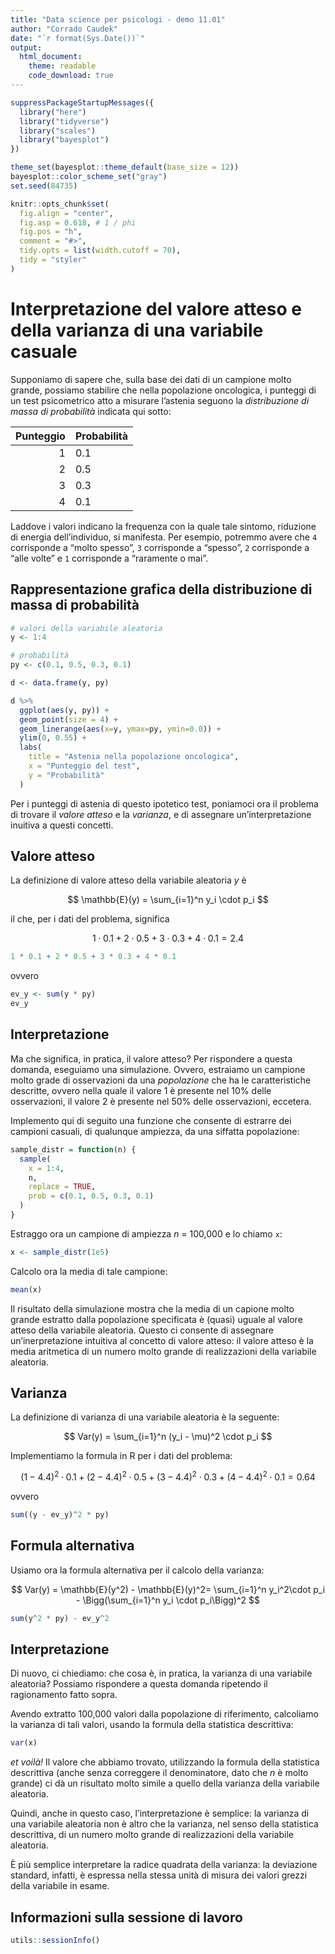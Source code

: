 ```yaml
---
title: "Data science per psicologi - demo 11.01"
author: "Corrado Caudek"
date: "`r format(Sys.Date())`"
output:
  html_document:
    theme: readable
    code_download: true
---
```


```r
suppressPackageStartupMessages({
  library("here")
  library("tidyverse")
  library("scales")
  library("bayesplot")
})

theme_set(bayesplot::theme_default(base_size = 12))
bayesplot::color_scheme_set("gray")
set.seed(84735)

knitr::opts_chunk$set(
  fig.align = "center",
  fig.asp = 0.618, # 1 / phi
  fig.pos = "h",
  comment = "#>",
  tidy.opts = list(width.cutoff = 70),
  tidy = "styler"
)
```

# Interpretazione del valore atteso e della varianza di una variabile casuale

Supponiamo di sapere che, sulla base dei dati di un campione molto grande, possiamo stabilire che nella popolazione oncologica, i punteggi di un test psicometrico atto a misurare l'astenia seguono la _distribuzione di massa di probabilità_ indicata qui sotto:

         
| Punteggio | Probabilità |
|----------:|:------------|
| 1         | 0.1         |
| 2         | 0.5         |
| 3         | 0.3         |
| 4         | 0.1         |

Laddove i valori indicano la frequenza con la quale tale sintomo, riduzione di energia dell'individuo, si manifesta. Per esempio, potremmo avere che `4` corrisponde a "molto spesso", `3` corrisponde a "spesso", `2` corrisponde a "alle volte" e `1` corrisponde a "raramente o mai".  

## Rappresentazione grafica della distribuzione di massa di probabilità

```r
# valori della variabile aleatoria
y <- 1:4

# probabilità
py <- c(0.1, 0.5, 0.3, 0.1)

d <- data.frame(y, py)

d %>% 
  ggplot(aes(y, py)) +
  geom_point(size = 4) +
  geom_linerange(aes(x=y, ymax=py, ymin=0.0)) +
  ylim(0, 0.55) +
  labs(
    title = "Astenia nella popolazione oncologica",
    x = "Punteggio del test",
    y = "Probabilità"
  )
```

Per i punteggi di astenia di questo ipotetico test, poniamoci ora il problema di trovare il *valore atteso* e la *varianza*, e di assegnare un'interpretazione inuitiva a questi concetti.

## Valore atteso

La definizione di valore atteso della variabile aleatoria $y$ è

$$
\mathbb{E}(y) = \sum_{i=1}^n y_i \cdot p_i
$$

il che, per i dati del problema, significa

$$
1 \cdot 0.1 + 2 \cdot 0.5 + 3 \cdot 0.3 + 4 \cdot 0.1 = 2.4
$$

```r
1 * 0.1 + 2 * 0.5 + 3 * 0.3 + 4 * 0.1
```
ovvero

```r
ev_y <- sum(y * py)
ev_y
```

## Interpretazione

Ma che significa, in pratica, il valore atteso?  Per rispondere a questa domanda, eseguiamo una simulazione.  Ovvero, estraiamo un campione molto grade di osservazioni da una *popolazione* che ha le caratteristiche descritte, ovvero nella quale il valore 1 è presente nel 10% delle osservazioni, il valore 2 è presente nel 50% delle osservazioni, eccetera. 

Implemento qui di seguito una funzione che consente di estrarre dei campioni casuali, di qualunque ampiezza, da una siffatta popolazione:

```r
sample_distr = function(n) { 
  sample(
    x = 1:4, 
    n, 
    replace = TRUE, 
    prob = c(0.1, 0.5, 0.3, 0.1)
  ) 
}
```

Estraggo ora un campione di ampiezza $n$ = 100,000 e lo chiamo `x`:

```r
x <- sample_distr(1e5)
```

Calcolo ora la media di tale campione:

```r
mean(x)
```

Il risultato della simulazione mostra che la media di un capione molto grande estratto dalla popolazione specificata è (quasi) uguale al valore atteso della variabile aleatoria. Questo ci consente di assegnare un'inerpretazione intuitiva al concetto di valore atteso: il valore atteso è la media aritmetica di un numero molto grande di realizzazioni della variabile aleatoria.


## Varianza

La definizione di varianza di una variabile aleatoria è la seguente:

$$
Var(y) = \sum_{i=1}^n (y_i - \mu)^2 \cdot p_i
$$

Implementiamo la formula in R per i dati del problema:

$$
(1 - 4.4)^2 \cdot 0.1 + (2 - 4.4)^2 \cdot 0.5 +(3 - 4.4)^2 \cdot 0.3 +(4 - 4.4)^2 \cdot 0.1 = 0.64
$$

ovvero 

```r
sum((y - ev_y)^2 * py)
```


## Formula alternativa

Usiamo ora la formula alternativa per il calcolo della varianza:

$$
Var(y) = \mathbb{E}(y^2) - \mathbb{E}(y)^2= \sum_{i=1}^n y_i^2\cdot p_i - \Bigg(\sum_{i=1}^n y_i \cdot p_i\Bigg)^2
$$

```r
sum(y^2 * py) - ev_y^2
```


## Interpretazione

Di nuovo, ci chiediamo: che cosa è, in pratica, la varianza di una variabile aleatoria? Possiamo rispondere a questa domanda ripetendo il ragionamento fatto sopra. 

Avendo extratto 100,000 valori dalla popolazione di riferimento, calcoliamo la varianza di tali valori, usando la formula della statistica descrittiva:

```r
var(x)
```

_et voilà!_ Il valore che abbiamo trovato, utilizzando la formula della statistica descrittiva (anche senza correggere il denominatore, dato che $n$ è molto grande) ci dà un risultato molto simile a quello della varianza della variabile aleatoria. 

Quindi, anche in questo caso, l'interpretazione è semplice: la varianza di una variabile aleatoria non è altro che la varianza, nel senso della statistica descrittiva, di un numero molto grande di realizzazioni della variabile aleatoria.

È più semplice interpretare la radice quadrata della varianza: la deviazione standard, infatti, è espressa nella stessa unità di misura dei valori grezzi della variabile in esame.


## Informazioni sulla sessione di lavoro

```r
utils::sessionInfo()
```


